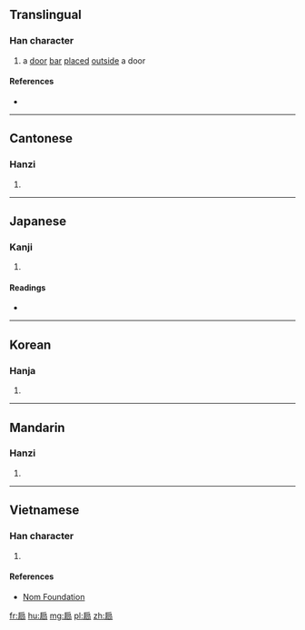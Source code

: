 ==Translingual==

===Han character===
{{Han char|rn=63|rad=戶|as=05|sn=9|four=37227|canj=HSBR,ISBR|ids=⿸戶冋, ⿸户冋}}

# a [[door]] [[bar]] [[place]]d [[outside]] a door

====References====
* {{Han ref|kx=0416.040|dkj=11728|dj=0761.030|hdz=32262.020|uh=6243|ud=25155|bh=CED3|bd=52947}}

----

==Cantonese==

===Hanzi===
{{yue-hanzi|jyut=[[gwing1]], [[gwing2]]|y=gwing1, gwing2}}

# {{defn|lang=yue|sort=戶05}}

----

==Japanese==

===Kanji===
{{ja-kanji|grade=|rs=戶05}}

# {{defn|lang=ja|sort=戶05}}

====Readings====
* {{ja-readings|on=[[けい]] (kei), [[きょう]] (kyō), [[へん]] (hen)|kun=[[かんぬき]] (kannuki), [[とびら]] (tobira)}}

----

==Korean==

===Hanja===
{{ko-hanja|hangeul=경|eumhun=|rv=gyeong|mr=kyŏng|y=kyeng}}

# {{defn|lang=ko|sort=戶05}}

----

==Mandarin==

===Hanzi===
{{cmn-hanzi|pin=[[jiōng]] ([[jiong1]])|wg=chiung<sup>1</sup>}}

# {{defn|lang=cmn|sort=戶05}}

----

==Vietnamese==

===Han character===
{{vi-readings|rs=戶05| hanviet = quynh}}

# {{defn|lang=vi|sort=戶05}}

====References====
*[http://nomfoundation.org/common/nom_details.php?codepoint=6243 Nom Foundation]

[[fr:扃]]
[[hu:扃]]
[[mg:扃]]
[[pl:扃]]
[[zh:扃]]